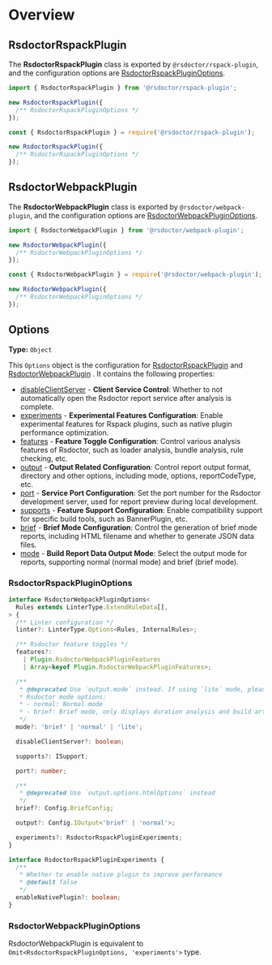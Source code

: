 
# Overview

## RsdoctorRspackPlugin

The **RsdoctorRspackPlugin** class is exported by `@rsdoctor/rspack-plugin`, and the configuration options are [RsdoctorRspackPluginOptions](#rsdoctorrspackpluginoptions).

<Tabs>

<Tab label="esm">

```ts
import { RsdoctorRspackPlugin } from '@rsdoctor/rspack-plugin';

new RsdoctorRspackPlugin({
  /** RsdoctorRspackPluginOptions */
});
```

</Tab>

<Tab label="cjs">

```js
const { RsdoctorRspackPlugin } = require('@rsdoctor/rspack-plugin');

new RsdoctorRspackPlugin({
  /** RsdoctorRspackPluginOptions */
});
```

</Tab>

</Tabs>

## RsdoctorWebpackPlugin

The **RsdoctorWebpackPlugin** class is exported by `@rsdoctor/webpack-plugin`, and the configuration options are [RsdoctorWebpackPluginOptions](#rsdoctorwebpackpluginoptions).

<Tabs>

<Tab label="esm">

```ts
import { RsdoctorWebpackPlugin } from '@rsdoctor/webpack-plugin';

new RsdoctorWebpackPlugin({
  /** RsdoctorWebpackPluginOptions */
});
```

</Tab>

<Tab label="cjs">

```js
const { RsdoctorWebpackPlugin } = require('@rsdoctor/webpack-plugin');

new RsdoctorWebpackPlugin({
  /** RsdoctorWebpackPluginOptions */
});
```

</Tab>

</Tabs>

## Options

**Type:** `Object`

This `Options` object is the configuration for [RsdoctorRspackPlugin](#rsdoctorrspackplugin) and [RsdoctorWebpackPlugin](#rsdoctorwebpackplugin) . It contains the following properties:

- [disableClientServer](./disableClientServer.mdx) - **Client Service Control**: Whether to not automatically open the Rsdoctor report service after analysis is complete.
- [experiments](./experiments.mdx) - **Experimental Features Configuration**: Enable experimental features for Rspack plugins, such as native plugin performance optimization.
- [features](./features.mdx) - **Feature Toggle Configuration**: Control various analysis features of Rsdoctor, such as loader analysis, bundle analysis, rule checking, etc.
- [output](./output.mdx) - **Output Related Configuration**: Control report output format, directory and other options, including mode, options, reportCodeType, etc.
- [port](./port.mdx) - **Service Port Configuration**: Set the port number for the Rsdoctor development server, used for report preview during local development.
- [supports](./supports.mdx) - **Feature Support Configuration**: Enable compatibility support for specific build tools, such as BannerPlugin, etc.
- [brief](./brief.mdx) - **Brief Mode Configuration**: Control the generation of brief mode reports, including HTML filename and whether to generate JSON data files.
- [mode](./mode.mdx) - **Build Report Data Output Mode**: Select the output mode for reports, supporting normal (normal mode) and brief (brief mode).

### RsdoctorRspackPluginOptions

```ts
interface RsdoctorWebpackPluginOptions<
  Rules extends LinterType.ExtendRuleData[],
> {
  /** Linter configuration */
  linter?: LinterType.Options<Rules, InternalRules>;

  /** Rsdoctor feature toggles */
  features?:
    | Plugin.RsdoctorWebpackPluginFeatures
    | Array<keyof Plugin.RsdoctorWebpackPluginFeatures>;

  /**
   * @deprecated Use `output.mode` instead. If using `lite` mode, please use `output.reportCodeType: 'noCode' or 'noAssetsAndModuleSource'` instead
   * Rsdoctor mode options:
   * - normal: Normal mode
   * - brief: Brief mode, only displays duration analysis and build artifact analysis results, does not display any code parts
   */
  mode?: 'brief' | 'normal' | 'lite';

  disableClientServer?: boolean;

  supports?: ISupport;

  port?: number;

  /**
   * @deprecated Use `output.options.htmlOptions` instead
   */
  brief?: Config.BriefConfig;

  output?: Config.IOutput<'brief' | 'normal'>;

  experiments?: RsdoctorRspackPluginExperiments;
}

interface RsdoctorRspackPluginExperiments {
  /**
   * Whether to enable native plugin to improve performance
   * @default false
   */
  enableNativePlugin?: boolean;
}
```

### RsdoctorWebpackPluginOptions

RsdoctorWebpackPlugin is equivalent to `Omit<RsdoctorRspackPluginOptions, 'experiments'>` type.
